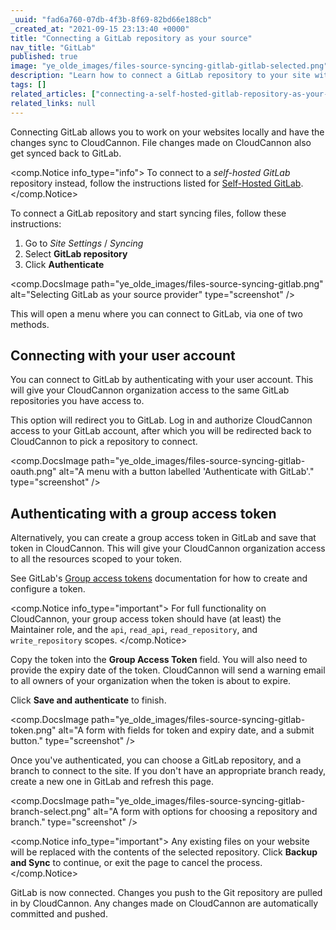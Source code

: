 ```yaml
---
_uuid: "fad6a760-07db-4f3b-8f69-82bd66e188cb"
_created_at: "2021-09-15 23:13:40 +0000"
title: "Connecting a GitLab repository as your source"
nav_title: "GitLab"
published: true
image: "ye_olde_images/files-source-syncing-gitlab-gitlab-selected.png"
description: "Learn how to connect a GitLab repository to your site with CloudCannon."
tags: []
related_articles: ["connecting-a-self-hosted-gitlab-repository-as-your-source","creating-backups-of-your-source-files"]
related_links: null
---
```


Connecting GitLab allows you to work on your websites locally and have the changes sync to CloudCannon. File changes made on CloudCannon also get synced back to GitLab.

<comp.Notice info_type="info">
  To connect to a *self-hosted GitLab* repository instead, follow the instructions listed for [Self-Hosted GitLab](/documentation/articles/connecting-a-self-hosted-gitlab-repository-as-your-source/).
</comp.Notice>

To connect a GitLab repository and start syncing files, follow these instructions:

1. Go to *Site Settings* / *Syncing*
2. Select **GitLab repository**
3. Click **Authenticate**

<comp.DocsImage path="ye_olde_images/files-source-syncing-gitlab.png" alt="Selecting GitLab as your source provider" type="screenshot" />

This will open a menu where you can connect to GitLab, via one of two methods.

## Connecting with your user account

You can connect to GitLab by authenticating with your user account. This will give your CloudCannon organization access to the same GitLab repositories you have access to.

This option will redirect you to GitLab. Log in and authorize CloudCannon access to your GitLab account, after which you will be redirected back to CloudCannon to pick a repository to connect.

<comp.DocsImage path="ye_olde_images/files-source-syncing-gitlab-oauth.png" alt="A menu with a button labelled 'Authenticate with GitLab'." type="screenshot" />

## Authenticating with a group access token

Alternatively, you can create a group access token in GitLab and save that token in CloudCannon. This will give your CloudCannon organization access to all the resources scoped to your token.

See GitLab's [Group access tokens](https://docs.gitlab.com/ee/user/group/settings/group_access_tokens.html) documentation for how to create and configure a token.

<comp.Notice info_type="important">
  For full functionality on CloudCannon, your group access token should have (at least) the Maintainer role, and the `api`, `read_api`, `read_repository`, and `write_repository` scopes.
</comp.Notice>

Copy the token into the **Group Access Token** field. You will also need to provide the expiry date of the token. CloudCannon will send a warning email to all owners of your organization when the token is about to expire.


Click **Save and authenticate** to finish.

<comp.DocsImage path="ye_olde_images/files-source-syncing-gitlab-token.png" alt="A form with fields for token and expiry date, and a submit button." type="screenshot" />

Once you've authenticated, you can choose a GitLab repository, and a branch to connect to the site. If you don't have an appropriate branch ready, create a new one in GitLab and refresh this page.

<comp.DocsImage path="ye_olde_images/files-source-syncing-gitlab-branch-select.png" alt="A form with options for choosing a repository and branch." type="screenshot" />

<comp.Notice info_type="important">
  Any existing files on your website will be replaced with the contents of the selected repository. Click **Backup and Sync** to continue, or exit the page to cancel the process.
</comp.Notice>

GitLab is now connected. Changes you push to the Git repository are pulled in by CloudCannon. Any changes made on CloudCannon are automatically committed and pushed.
